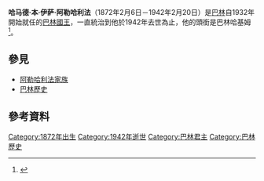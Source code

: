 {{Infobox royalty
| name         = 哈马德·本·伊萨·阿勒哈利法
| title        = 
| titletext    = 
| more         = 
| image        = Hamad bin Isa Al Khalifa (1872–1942).png
| image_size   = 220px
| alt          = 
| caption      = 
| succession   = 
| moretext     = 
| reign        = 1932年－1942年
| reign-type   = 
| coronation   = 
| cor-type     = 
| predecessor  = [[伊萨·本·阿里·阿勒哈利法|伊萨·本·阿里·阿勒哈利法]]
| pre-type     = 
| regent       = 
| reg-type     = 
| successor    = [[萨勒曼·本·哈马德·阿勒哈利法_(1894–1961)|萨勒曼·本·哈马德·阿勒哈利法 (1894–1961)]]
| suc-type     = 
| succession1  = 
| moretext1    = 
| reign1       = 
| reign-type1  = 
| coronation1  = 
| cor-type1    = 
| predecessor1 = 
| pre-type1    = 
| regent1      = 
| reg-type1    = 
| successor1   = 
| suc-type1    = 
| spouse       = 
| spouse-type  = 
| consort      = 
| issue        = 
| issue-link   = 
| issue-pipe   = 
| full name    = 
| era name     = 
| era dates    = 
| posthumous name = 
| temple name  = 
| house        = 
| house-type   = 
| father       = 
| mother       = 
| birth_date   = 1872年2月6日
| birth_place  = 
| death_date   = {{Death date and age|1942|02|24|1872|02|06|df=y}}
| death_place  = 
| burial_date  = 
| burial_place = 
| occupation   = 
| signature    = 
| religion     = [[伊斯兰教|伊斯兰教]][[逊尼派|逊尼派]]
}}

'''哈马德·本·伊萨·阿勒哈利法'''（1872年2月6日－1942年2月20日）是[[巴林|巴林]]自1932年開始就任的[[巴林國王|巴林國王]]，一直統治到他於1942年去世為止，他的頭銜是巴林哈基姆<ref name="Bahrain">{{Cite web |url=http://www.royalark.net/Bahrain/bahrain9.htm |title=Bahrain |accessdate=2014-12-08 |archive-date=2018-12-25 |archive-url=https://web.archive.org/web/20181225105405/http://www.royalark.net/Bahrain/bahrain9.htm |dead-url=no }}</ref>。

== 參見 ==
* [[阿勒哈利法家族|阿勒哈利法家族]]
* [[巴林歷史|巴林歷史]]

== 參考資料 ==
{{Reflist}}

{{巴林君主}}
{{Authority control}}

[[Category:1872年出生|Category:1872年出生]]
[[Category:1942年逝世|Category:1942年逝世]]
[[Category:巴林君主|Category:巴林君主]]
[[Category:巴林歷史|Category:巴林歷史]]